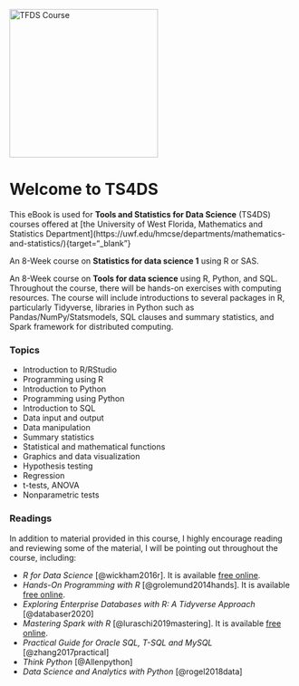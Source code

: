 ![](/logo.png){alt="TFDS Course" fig-alt="Tools and Statistics For Data Science" fig-align="left" width="262"}

# Welcome to TS4DS {.unnumbered}

This eBook is used for **Tools and Statistics for Data Science** (TS4DS) courses offered at \[the University of West Florida, Mathematics and Statistics Department\](https://uwf.edu/hmcse/departments/mathematics-and-statistics/){target="\_blank"}

An 8-Week course on **Statistics for data science 1** using R or SAS.

An 8-Week course on **Tools for data science** using R, Python, and SQL. Throughout the course, there will be hands-on exercises with computing resources. The course will include introductions to several packages in R, particularly Tidyverse, libraries in Python such as Pandas/NumPy/Statsmodels, SQL clauses and summary statistics, and Spark framework for distributed computing.

### Topics {.unnumbered}

-   Introduction to R/RStudio
-   Programming using R
-   Introduction to Python
-   Programming using Python
-   Introduction to SQL
-   Data input and output
-   Data manipulation
-   Summary statistics
-   Statistical and mathematical functions
-   Graphics and data visualization
-   Hypothesis testing
-   Regression
-   t-tests, ANOVA
-   Nonparametric tests

### Readings {.unnumbered}

In addition to material provided in this course, I highly encourage reading and reviewing some of the material, I will be pointing out throughout the course, including:

-   *R for Data Science* [@wickham2016r]. It is available [free online](https://r4ds.had.co.nz/){target="_blank"}.
-   *Hands-On Programming with R* [@grolemund2014hands]. It is available [free online](https://rstudio-education.github.io/hopr/){target="_blank"}.
-   *Exploring Enterprise Databases with R: A Tidyverse Approach* [@databaser2020]
-   *Mastering Spark with R* [@luraschi2019mastering]. It is available [free online](https://therinspark.com/index.html){target="_blank"}.
-   *Practical Guide for Oracle SQL, T-SQL and MySQL* [@zhang2017practical]
-   *Think Python* [@Allenpython]
-   *Data Science and Analytics with Python* [@rogel2018data]
